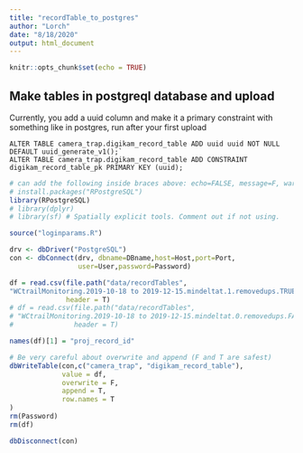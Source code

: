 ```yaml
---
title: "recordTable_to_postgres"
author: "Lorch"
date: "8/18/2020"
output: html_document
---
```


```r
knitr::opts_chunk$set(echo = TRUE)
```


## Make tables in postgreql database and upload

Currently, you add a uuid column and make it a primary constraint with something like in postgres, run after your first upload

```
ALTER TABLE camera_trap.digikam_record_table ADD uuid uuid NOT NULL DEFAULT uuid_generate_v1();`
ALTER TABLE camera_trap.digikam_record_table ADD CONSTRAINT digikam_record_table_pk PRIMARY KEY (uuid);

```


```r
# can add the following inside braces above: echo=FALSE, message=F, warning=F
# install.packages("RPostgreSQL")
library(RPostgreSQL)
# library(dplyr)
# library(sf) # Spatially explicit tools. Comment out if not using.

source("loginparams.R")

drv <- dbDriver("PostgreSQL")
con <- dbConnect(drv, dbname=DBname,host=Host,port=Port,
                 user=User,password=Password)

df = read.csv(file.path("data/recordTables",
"WCtrailMonitoring.2019-10-18 to 2019-12-15.mindeltat.1.removedups.TRUE.rt.csv"), 
              header = T)
# df = read.csv(file.path("data/recordTables",
# "WCtrailMonitoring.2019-10-18 to 2019-12-15.mindeltat.0.removedups.FALSE.rt.csv"), 
#               header = T)

names(df)[1] = "proj_record_id"

# Be very careful about overwrite and append (F and T are safest)
dbWriteTable(con,c("camera_trap", "digikam_record_table"),
             value = df,
             overwrite = F, 
             append = T, 
             row.names = T
)
rm(Password)
rm(df)

dbDisconnect(con)
```

